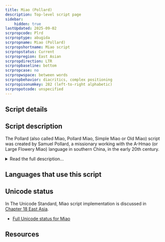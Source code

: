 ```yaml
---
title: Miao (Pollard)
description: Top-level script page
sidebar:
    hidden: true
lastUpdated: 2025-09-02
scrpropcode: Plrd
scrproptype: abugida
scrpropname: Miao (Pollard)
scrpropshortname: Miao script
scrpropstatus: Current
scrpropregion: East Asian
scrpropdirection: LTR
scrpropbaseline: bottom
scrpropcase: no
scrpropwspace: between words
scrpropbehavior: diacritics, complex positioning
scrpropisonumkey: 282 (left-to-right alphabetic)
scrpropotcode: unspecified
---
```



## Script details

<ScriptDetails />

## Script description

The Pollard (also called Miao, Pollard Miao, Simple Miao or Old Miao) script was created by Samuel Pollard, a missionary working with the A-Hmao (or Large Flowery Miao) language in southern China, in the early 20th century.

<details>
<summary>Read the full description...</summary>The script has been adapted for use by other languages in Southeast Asia. It has been revised a number of times since its inception - the form used in the 1936 Western Hmong translation of the New Testament became widespread, until the Chinese authorities in 1957 began to object to the script on the grounds of religious association and introduced a pinyin-style system. In 1988 however, Pollard's script underwent a final reform to yield the version currently in use, alongside the previous version and the pinyin system.

The Pollard Miao script is used for tonal languages and represents syllables containing an initial consonant followed by a vowel or vowel cluster. Consonants and vowels must each be explicitly expressed. There are 32 "big letters" for writing consonants and 37 "small letters" - diacritics - for writing vowels. Vowel diacritics are placed above, or at the top, middle or bottom right of the consonant. Originally the placement of the vowel indicated the tone of the syllable, however some of the reformed orthographies include separate tone marks, although these are not used consistently across languages or writing styles.

Eight of the consonants in Pollard's script can be modified by a diacritic to indicate aspiration. Some languages use these to indicate voicing contrasts, others, which require a large number of tones to be represented, use them for tone representation. Users of the script view combinations of letter + diacritic representing a process (such as aspiration) as a single chararacter, rather than two separate letters. However, diacritics which represent tone assignment or a vowel are viewed as separate letters.

Punctuation is borrowed from both the Latin and Chinese scripts.

There is also a symbol called a "wart", which is used in some orthographies to represent reduced stress on a syllable. Another, dot-like, symbol is used in other orthographies to represent reduced voicing. A third mark resembling a vertical serif is used in some areas to represent either reduced stress or reduced voicing. These three marks appear to be mutually exclusive.
</details>

## Languages that use this script

<WsList script='Plrd' wsMax='5' />

## Unicode status

In The Unicode Standard, Miao script implementation is discussed in [Chapter 18 East Asia](http://www.unicode.org/versions/latest/ch18.pdf).

- [Full Unicode status for Miao](/scrlang/unicode/plrd-unicode.md)



## Resources

<ScriptResources detailSummary='seemore' />


